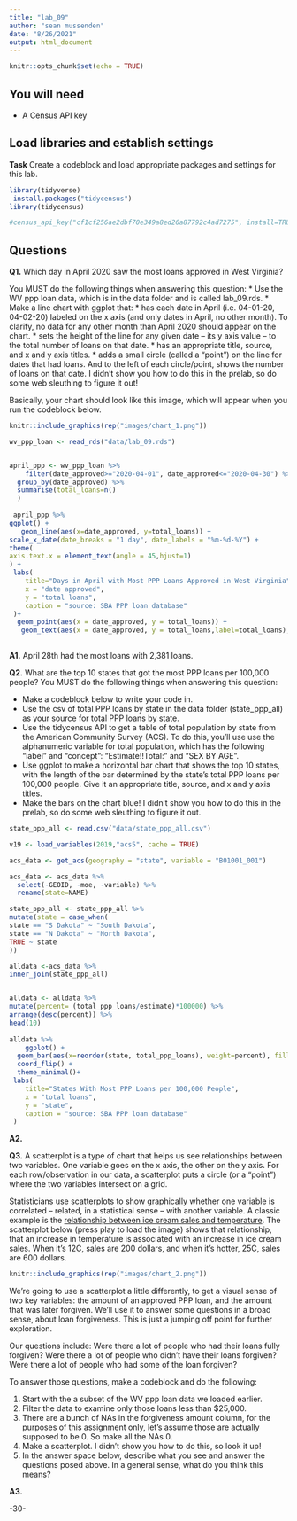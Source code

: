 ```yaml
---
title: "lab_09"
author: "sean mussenden"
date: "8/26/2021"
output: html_document
---
```


```r
knitr::opts_chunk$set(echo = TRUE)
```

## You will need

* A Census API key

## Load libraries and establish settings

**Task** Create a codeblock and load appropriate packages and settings for this lab.
```r
library(tidyverse)
 install.packages("tidycensus")
library(tidycensus)
```

```r
#census_api_key("cf1cf256ae2dbf70e349a8ed26a87792c4ad7275", install=TRUE)
```
## Questions

**Q1.** Which day in April 2020 saw the most loans approved in West Virginia? 

You MUST do the following things when answering this question:
* Use the WV ppp loan data, which is in the data folder and is called lab_09.rds.
* Make a line chart with ggplot that:
  * has each date in April (i.e. 04-01-20, 04-02-20) labeled on the x axis (and only dates in April, no other month). To clarify, no data for any other month than April 2020 should appear on the chart. 
  * sets the height of the line for any given date -- its y axis value -- to the total number of loans on that date.
  * has an appropriate title, source, and x and y axis titles. 
  * adds a small circle (called a "point") on the line for dates that had loans. And to the left of each circle/point, shows the number of loans on that date.  I didn't show you how to do this in the prelab, so do some web sleuthing to figure it out! 

Basically, your chart should look like this image, which will appear when you run the codeblock below. 
```r
knitr::include_graphics(rep("images/chart_1.png"))
```

```r
wv_ppp_loan <- read_rds("data/lab_09.rds") 


april_ppp <- wv_ppp_loan %>%
    filter(date_approved>="2020-04-01", date_approved<="2020-04-30") %>%
  group_by(date_approved) %>%
  summarise(total_loans=n()
  )
  
 april_ppp %>%
ggplot() + 
   geom_line(aes(x=date_approved, y=total_loans)) + 
scale_x_date(date_breaks = "1 day", date_labels = "%m-%d-%Y") +
theme(
axis.text.x = element_text(angle = 45,hjust=1)
) +
 labs(
    title="Days in April with Most PPP Loans Approved in West Virginia",
    x = "date approved",
    y = "total loans",
    caption = "source: SBA PPP loan database"
 )+
  geom_point(aes(x = date_approved, y = total_loans)) +
   geom_text(aes(x = date_approved, y = total_loans,label=total_loans), nudge_x = -1, nudge_y= 0, check_overlap=T) 
 
```
**A1.** 
April 28th had the most loans with 2,381 loans.

**Q2.** What are the top 10 states that got the most PPP loans per 100,000 people? You MUST do the following things when answering this question:

* Make a codeblock below to write your code in.
* Use the csv of total PPP loans by state in the data folder (state_ppp_all) as your source for total PPP loans by state.  
* Use the tidycensus API to get a table of total population by state from the American Community Survey (ACS). To do this, you'll use use the alphanumeric variable for total population, which has the following "label" and "concept": "Estimate!!Total:" and "SEX BY AGE".  
* Use ggplot to make a horizontal bar chart that shows the top 10 states, with the length of the bar determined by the state's total PPP loans per 100,000 people. Give it an appropriate title, source, and x and y axis titles. 
* Make the bars on the chart blue! I didn't show you how to do this in the prelab, so do some web sleuthing to figure it out.  
```r
state_ppp_all <- read.csv("data/state_ppp_all.csv") 

v19 <- load_variables(2019,"acs5", cache = TRUE)

acs_data <- get_acs(geography = "state", variable = "B01001_001")

acs_data <- acs_data %>%
  select(-GEOID, -moe, -variable) %>%
  rename(state=NAME)

state_ppp_all <- state_ppp_all %>%
mutate(state = case_when(
state == "S Dakota" ~ "South Dakota",
state == "N Dakota" ~ "North Dakota",
TRUE ~ state
)) 

alldata <-acs_data %>%
inner_join(state_ppp_all)


alldata <- alldata %>%
mutate(percent= (total_ppp_loans/estimate)*100000) %>%
arrange(desc(percent)) %>%
head(10)
 
alldata %>%
    ggplot() +
  geom_bar(aes(x=reorder(state, total_ppp_loans), weight=percent), fill= "#2f53da") +
  coord_flip() + 
  theme_minimal()+
 labs(
    title="States With Most PPP Loans per 100,000 People",
    x = "total loans",
    y = "state",
    caption = "source: SBA PPP loan database"
 )
```
**A2.** 

**Q3.**  A scatterplot is a type of chart that helps us see relationships between two variables. One variable goes on the x axis, the other on the y axis.  For each row/observation in our data, a scatterplot puts a circle (or a "point") where the two variables intersect on a grid. 

Statisticians use scatterplots to show graphically whether one variable is correlated -- related, in a statistical sense -- with another variable.  A classic example is the [relationship between ice cream sales and temperature](https://www.mathsisfun.com/data/scatter-xy-plots.html).  The scatterplot below (press play to load the image) shows that relationship, that an increase in temperature is associated with an increase in ice cream sales. When it's 12C, sales are 200 dollars, and when it's hotter, 25C, sales are 600 dollars.

```r
knitr::include_graphics(rep("images/chart_2.png"))
```

We're going to use a scatterplot a little differently, to get a visual sense of two key variables: the amount of an approved PPP loan, and the amount that was later forgiven. We'll use it to answer some questions in a broad sense, about loan forgiveness.  This is just a jumping off point for further exploration. 

Our questions include: Were there a lot of people who had their loans fully forgiven?  Were there a lot of people who didn't have their loans forgiven? Were there a lot of people who had some of the loan forgiven? 

To answer those questions, make a codeblock and do the following:

1. Start with the a subset of the WV ppp loan data we loaded earlier.
2. Filter the data to examine only those loans less than $25,000.
3. There are a bunch of NAs in the forgiveness amount column, for the purposes of this assignment only, let's assume those are actually supposed to be 0. So make all the NAs 0. 
4. Make a scatterplot. I didn't show you how to do this, so look it up! 
5. In the answer space below, describe what you see and answer the questions posed above.  In a general sense, what do you think this means?  

**A3.**  


-30-
